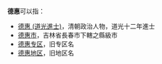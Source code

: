 '''德惠'''可以指：

*[[德惠_(道光進士)|德惠 (道光進士)]]，清朝政治人物，道光十二年進士
*[[德惠市|德惠市]]，吉林省長春市下轄之縣級市
*[[德惠专区|德惠专区]]，旧专区名
*[[德惠地区|德惠地区]]，旧地区名

{{disambig|Cat=二字中國相關消歧義}}